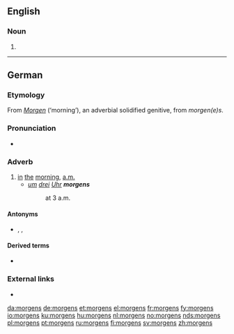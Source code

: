 {{also|Morgens}}
==English==

===Noun===
{{head|en|noun plural form}}

# {{plural of|morgen|lang=en}}

----

==German==

===Etymology===
From ''[[Morgen]]'' (‘morning’), an adverbial solidified genitive, from {{etyl|gmh|de}} ''morgen(e)s''.

===Pronunciation===
* {{IPA|[ˈmɔʁɡn̩s]|lang=de}}

===Adverb===
{{de-adv}}

# [[in]] [[the]] [[morning]], [[a.m.]]
#* ''[[um]] [[drei]] [[Uhr]] '''morgens'''''
#*: at 3 a.m.

====Antonyms====
* {{l|de|abends}}, {{l|de|tagsüber}}, {{l|de|nachts}}

====Derived terms====
* {{l|de|frühmorgens}}

===External links===
* {{R:Duden}}

[[da:morgens]]
[[de:morgens]]
[[et:morgens]]
[[el:morgens]]
[[fr:morgens]]
[[fy:morgens]]
[[io:morgens]]
[[ku:morgens]]
[[hu:morgens]]
[[nl:morgens]]
[[no:morgens]]
[[nds:morgens]]
[[pl:morgens]]
[[pt:morgens]]
[[ru:morgens]]
[[fi:morgens]]
[[sv:morgens]]
[[zh:morgens]]